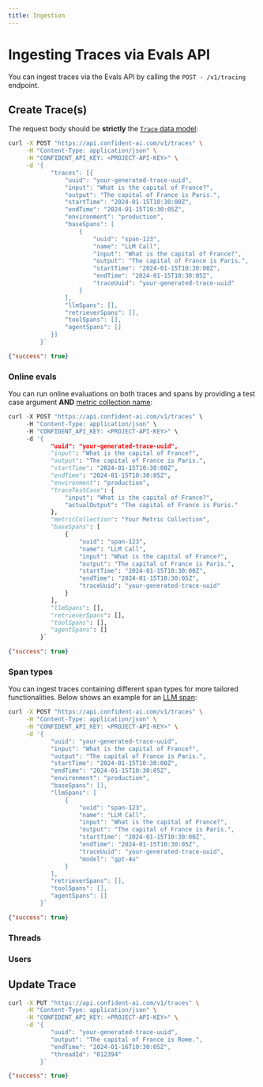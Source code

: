 ```yaml
---
title: Ingestion
---
```



# Ingesting Traces via Evals API

You can ingest traces via the Evals API by calling the `POST - /v1/tracing` endpoint.

## Create Trace(s)

The request body should be **strictly** the [`Trace` data model](/api/traces/data-model):

```bash filename="POST - /v1/traces" showLineNumbers
curl -X POST "https://api.confident-ai.com/v1/traces" \
     -H "Content-Type: application/json" \
     -H "CONFIDENT_API_KEY: <PROJECT-API-KEY>" \
     -d '{
            "traces": [{
                "uuid": "your-generated-trace-uuid",
                "input": "What is the capital of France?",
                "output": "The capital of France is Paris.",
                "startTime": "2024-01-15T10:30:00Z",
                "endTime": "2024-01-15T10:30:05Z",
                "environment": "production",
                "baseSpans": [
                    {
                        "uuid": "span-123",
                        "name": "LLM Call",
                        "input": "What is the capital of France?",
                        "output": "The capital of France is Paris.",
                        "startTime": "2024-01-15T10:30:00Z",
                        "endTime": "2024-01-15T10:30:05Z",
                        "traceUuid": "your-generated-trace-uuid"
                    }
                ],
                "llmSpans": [],
                "retrieverSpans": [],
                "toolSpans": [],
                "agentSpans": []
            }]
         }`
```

```json filename="response"
{"success": true}
```


### Online evals

You can run online evaluations on both traces and spans by providing a test case argument **AND** [metric collection name](/api/metrics/data-model#metric-collection):

```python filename="POST resquest" showLineNumbers {11, 15}
curl -X POST "https://api.confident-ai.com/v1/traces" \
     -H "Content-Type: application/json" \
     -H "CONFIDENT_API_KEY: <PROJECT-API-KEY>" \
     -d '{
            "uuid": "your-generated-trace-uuid",
            "input": "What is the capital of France?",
            "output": "The capital of France is Paris.",
            "startTime": "2024-01-15T10:30:00Z",
            "endTime": "2024-01-15T10:30:05Z",
            "environment": "production",
            "traceTestCase": {
                "input": "What is the capital of France?",
                "actualOutput": "The capital of France is Paris."
            },
            "metricCollection": "Your Metric Collection",
            "baseSpans": [
                {
                    "uuid": "span-123",
                    "name": "LLM Call",
                    "input": "What is the capital of France?",
                    "output": "The capital of France is Paris.",
                    "startTime": "2024-01-15T10:30:00Z",
                    "endTime": "2024-01-15T10:30:05Z",
                    "traceUuid": "your-generated-trace-uuid"
                }
            ],
            "llmSpans": [],
            "retrieverSpans": [],
            "toolSpans": [],
            "agentSpans": []
         }`
```
```json filename="response"
{"success": true}
```

### Span types

You can ingest traces containing different span types for more tailored functionalities. Below shows an example for an [LLM span](/api/traces/data-model#llm-span):

```bash filename="POST resquest" showLineNumbers {12, 21}
curl -X POST "https://api.confident-ai.com/v1/traces" \
     -H "Content-Type: application/json" \
     -H "CONFIDENT_API_KEY: <PROJECT-API-KEY>" \
     -d '{
            "uuid": "your-generated-trace-uuid",
            "input": "What is the capital of France?",
            "output": "The capital of France is Paris.",
            "startTime": "2024-01-15T10:30:00Z",
            "endTime": "2024-01-15T10:30:05Z",
            "environment": "production",
            "baseSpans": [],
            "llmSpans": [
                {
                    "uuid": "span-123",
                    "name": "LLM Call",
                    "input": "What is the capital of France?",
                    "output": "The capital of France is Paris.",
                    "startTime": "2024-01-15T10:30:00Z",
                    "endTime": "2024-01-15T10:30:05Z",
                    "traceUuid": "your-generated-trace-uuid",
                    "model": "gpt-4o"
                }
            ],
            "retrieverSpans": [],
            "toolSpans": [],
            "agentSpans": []
         }`
```
```json filename="response"
{"success": true}
```

### Threads

### Users

## Update Trace

```bash filename="PUT resquest" showLineNumbers
curl -X PUT "https://api.confident-ai.com/v1/traces" \
     -H "Content-Type: application/json" \
     -H "CONFIDENT_API_KEY: <PROJECT-API-KEY>" \
     -d '{
            "uuid": "your-generated-trace-uuid",
            "output": "The capital of France is Rome.",
            "endTime": "2024-01-16T10:30:05Z",
            "threadId": "012394"
         }`
```
```json filename="response"
{"success": true}
```
